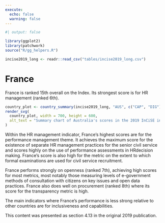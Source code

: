 ```yaml
---
execute:
  echo: false
  warning: false
---
```


<!-- DO NOT EDIT THIS FILE --->
<!-- AUTO GENERATED FROM r/generate_country_qmd.r --->

```r
#| output: false

library(ggplot2)
library(patchwork)
source("R/gg_helpers.R")

incise2019_long <- readr::read_csv("tables/incise2019_long.csv")

```

# France {#sec-country-fra .unnumbered}

:::{.lead}
France is ranked 15th overall on the Index. Its strongest score is for HR
management (ranked 6th).
:::

```r
country_plot <- country_summary(incise2019_long, "AUS", c("CAP", "DIG"))
render_svg(
  country_plot, width = 700, height = 600,
  alt_text = "Summary chart of Australia's scores in the 2019 InCiSE index."
)
```

Within the HR management indicator, France's highest scores are for the
performance management theme. It achieves the maximum score for the existence
of separate HR management practices for the senior civil service and scores
highly on the use of performance assessments in HRdecision making. France's
score is also high for the metric on the extent to which formal examinations
are used for civil service recruitment.

France performs strongly on openness (ranked 7th), achieving high scores for
most metrics, most notably those measuring levels of e-government methods of
consultation with citizens on key issues and open data practices. France also
does well on procurement (ranked 8th) where its score for the transparency
metric is high.

The main indicators where France's performance is less strong relative to other
countries are for inclusiveness and capabilities.

::: {.callout-note .crf title="Cross-referencing note" icon="false"}
This content was presented as section 4.13 in the original 2019 publication.
:::
